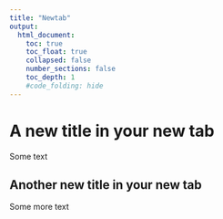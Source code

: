 ```yaml
---
title: "Newtab"
output:
  html_document:
    toc: true
    toc_float: true
    collapsed: false
    number_sections: false
    toc_depth: 1
    #code_folding: hide
---
```


# A new title in your new tab

Some text

## Another new title in your new tab

Some more text